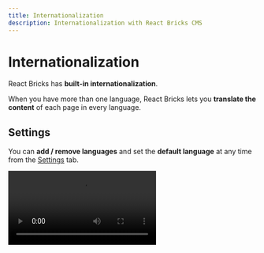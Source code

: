 ```yaml
---
title: Internationalization
description: Internationalization with React Bricks CMS
---
```



# Internationalization

React Bricks has **built-in internationalization**.

When you have more than one language, React Bricks lets you **translate the content** of each page in every language.

## Settings

You can **add / remove languages** and set the **default language** at any time from the [Settings](app-settings) tab.

<Video src="/videos/i18n_settings.mp4" />

## Default language

The default language is **used as a default or fallback**.

For example, the page names on the left sidebar are those of the default language, if the default language translation is available. It is also the language used to copy content from, when a new translation is created.

When you retrieve content via queries, if you specify no language, the default language is retrieved.

## Translate pages

To translate a page, click on the corresponsing **language tab in the Editor**.

**If a translation doesn't exist yet**, React Bricks will ask you if you like to create it.

<Video src="/videos/i18n_translation.mp4" />

When you create a new translation, **the content is copied from the default language**.  
If there is no translation for the default language, React Bricks will copy the content
from the first availble language.

**Each translation is completely independent**: it
can have its own **content, page attributes**, seo/meta, custom fields values, etc.

## Delete a translation

When you have more than one translation, you can delete a translation.

<Video src="/videos/i18n_delete.mp4" />

**Deleting a translation won't delete the entire page**, but only the content in that language.  
It is not possible to delete the last translation of a page.

## Use the translations

The queries for pages list or single page content accept a **`language` parameter**, so that you can ask for content in a particular language.

**The `i18n` starters** show how this plays well with **i18n routing** on a framework like **Next.js**.
